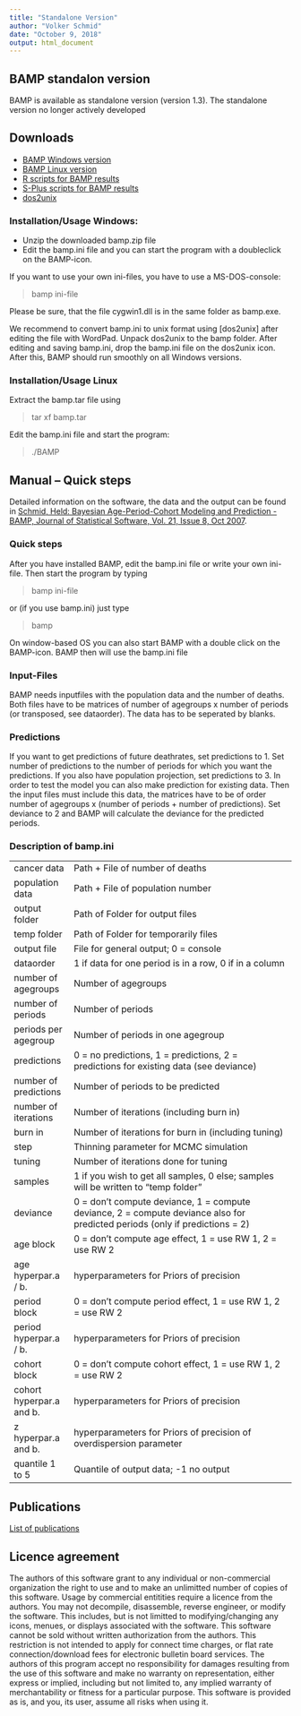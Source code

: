 ```yaml
---
title: "Standalone Version"
author: "Volker Schmid"
date: "October 9, 2018"
output: html_document
---
```


## BAMP standalon version

BAMP is available as standalone version (version 1.3). The standalone version no longer actively developed

## Downloads

* [BAMP Windows version](bamp.zip)
* [BAMP Linux version](bamp.tar)
* [R scripts for BAMP results](bamp.R)
* [S-Plus scripts for BAMP results](bamp.ssc)
* [dos2unix](dos2unix.zip)

### Installation/Usage Windows:  

* Unzip the downloaded bamp.zip file
* Edit the bamp.ini file and you can start the program with a doubleclick on the BAMP-icon.

If you want to use your own ini-files, you have to use a MS-DOS-console:

> bamp ini-file

Please be sure, that the file cygwin1.dll is in the same folder as bamp.exe.
    
We recommend to convert bamp.ini to unix format using [dos2unix] after editing the file with WordPad. Unpack dos2unix to the bamp folder. After editing and saving bamp.ini, drop the bamp.ini file on the dos2unix icon. After this, BAMP should run smoothly on all Windows versions.

### Installation/Usage Linux

Extract the bamp.tar file using

> tar xf bamp.tar

Edit the bamp.ini file and start the program:

> ./BAMP
       
## Manual – Quick steps

Detailed information on the software, the data and the output can be found in [Schmid, Held: Bayesian Age-Period-Cohort Modeling and Prediction - BAMP, Journal of Statistical Software, Vol. 21, Issue 8, Oct 2007](http://dx.doi.org/10.18637/jss.v021.i08). 

### Quick steps

After you have installed BAMP, edit the bamp.ini file or write your own ini-file. Then start the program by typing

> bamp ini-file

or (if you use bamp.ini) just type

> bamp

On window-based OS you can also start BAMP with a double click on the BAMP-icon. BAMP then will use the bamp.ini file

### Input-Files

BAMP needs inputfiles with the population data and the number of deaths. Both files have to be matrices of number of agegroups x number of periods (or transposed, see dataorder). The data has to be seperated by blanks.

### Predictions

If you want to get predictions of future deathrates, set predictions to 1. Set number of predictions to the number of periods for which you want the predictions. If you also have population projection, set predictions to 3.
In order to test the model you can also make prediction for existing data. Then the input files must include this data, the matrices have to be of order number of agegroups x (number of periods + number of predictions). Set deviance to 2 and BAMP will calculate the deviance for the predicted periods.
 
### Description of bamp.ini

| | |
|------------------------|---------------------------------------------------------------------------------------|
| cancer data | Path + File of number of deaths |
| population data | Path + File of population number |
| output folder | Path of Folder for output files |
| temp folder | Path of Folder for temporarily files |
| output file | File for general output; 0 = console |
| dataorder | 1 if data for one period is in a row, 0 if in a column |
| number of agegroups| Number of agegroups |
| number of periods | Number of periods |
| periods per agegroup | Number of periods in one agegroup |
| predictions | 0 = no predictions, 1 = predictions, 2 = predictions for existing data (see deviance) |
| number of predictions | Number of periods to be predicted |
| number of iterations | Number of iterations (including burn in) |
| burn in | Number of iterations for burn in (including tuning) |
| step | Thinning parameter for MCMC simulation |
| tuning | Number of iterations done for tuning |
| samples | 1 if you wish to get all samples, 0 else; samples will be written to "temp folder" |
| deviance | 0 = don't compute deviance, 1 = compute deviance, 2 = compute deviance also for predicted periods (only if predictions = 2) |
| age block | 0 = don't compute age effect, 1 = use RW 1, 2 = use RW 2 |
| age hyperpar.a / b. | hyperparameters for Priors of precision |
| period block | 0 = don't compute period effect, 1 = use RW 1, 2 = use RW 2 |
| period hyperpar.a / b. | hyperparameters for Priors of precision |
| cohort block | 0 = don't compute cohort effect, 1 = use RW 1, 2 = use RW 2 |
| cohort hyperpar.a and b. | hyperparameters for Priors of precision |
| z hyperpar.a and b. | hyperparameters for Priors of precision of overdispersion parameter |
| quantile 1 to 5 | Quantile of output data; -1 no output |

## Publications

[List of publications](../publications/publications)

## Licence agreement 

The authors of this software grant to any individual or non-commercial organization the right to use and to make an unlimitted number of copies of this software. Usage by commercial entitities require a licence from the authors. You may not decompile, disassemble, reverse engineer, or modify the software. This includes, but is not limitted to modifying/changing any icons, menues, or displays associated with the software. This software cannot be sold without written authorization from the authors. This restriction is not intended to apply for connect time charges, or flat rate connection/download fees for electronic bulletin board services. The authors of this program accept no responsibility for damages resulting from the use of this software and make no warranty on representation, either express or implied, including but not limited to, any implied warranty of merchantability or fitness for a particular purpose. This software is provided as is, and you, its user, assume all risks when using it.